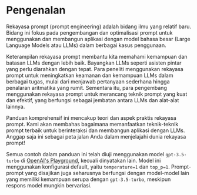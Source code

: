 
# Pengenalan


Rekayasa prompt (prompt engineering) adalah bidang ilmu yang relatif baru. Bidang ini fokus pada pengembangan dan optimalisasi prompt untuk menggunakan dan membangun aplikasi dengan model bahasa besar (Large Language Models atau LLMs) dalam berbagai kasus penggunaan.

Keterampilan rekayasa prompt membantu kita memahami kemampuan dan batasan LLMs dengan lebih baik. Bayangkan LLMs seperti asisten pintar yang perlu diarahkan dengan tepat. Para peneliti menggunakan rekayasa prompt untuk meningkatkan keamanan dan kemampuan LLMs dalam berbagai tugas, mulai dari menjawab pertanyaan sederhana hingga penalaran aritmatika yang rumit. Sementara itu, para pengembang menggunakan rekayasa prompt untuk merancang teknik prompt yang kuat dan efektif, yang berfungsi sebagai jembatan antara LLMs dan alat-alat lainnya.

Panduan komprehensif ini mencakup teori dan aspek praktis rekayasa prompt. Kami akan membahas bagaimana memanfaatkan teknik-teknik prompt terbaik untuk berinteraksi dan membangun aplikasi dengan LLMs. Anggap saja ini sebagai peta jalan Anda dalam menjelajahi dunia rekayasa prompt!

Semua contoh dalam panduan ini telah diuji menggunakan model `gpt-3.5-turbo` di [OpenAI's Playground](https://platform.openai.com/playground), kecuali dinyatakan lain. Model ini menggunakan konfigurasi default, yaitu `temperature=1` dan `top_p=1`. Prompt-prompt yang disajikan juga seharusnya berfungsi dengan model-model lain yang memiliki kemampuan serupa dengan `gpt-3.5-turbo`, meskipun respons model mungkin bervariasi.

<ContentFileNames section="introduction" lang="en"/>
